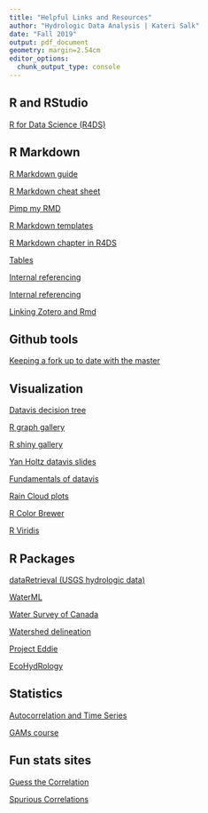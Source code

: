 ```yaml
---
title: "Helpful Links and Resources"
author: "Hydrologic Data Analysis | Kateri Salk"
date: "Fall 2019"
output: pdf_document
geometry: margin=2.54cm
editor_options: 
  chunk_output_type: console
---
```


## R and RStudio
[R for Data Science (R4DS)](https://r4ds.had.co.nz/)

## R Markdown
[R Markdown guide](https://kbroman.org/knitr_knutshell/pages/Rmarkdown.html)

[R Markdown cheat sheet](https://www.rstudio.com/wp-content/uploads/2015/02/rmarkdown-cheatsheet.pdf)

[Pimp my RMD](https://holtzy.github.io/Pimp-my-rmd/)

[R Markdown templates](https://bookdown.org/yihui/rmarkdown/document-templates.html)

[R Markdown chapter in R4DS](https://r4ds.had.co.nz/r-markdown.html)

[Tables](https://community.rstudio.com/t/inserting-table-in-r-markdown/7260/2)

[Internal referencing](https://datascienceplus.com/r-markdown-how-to-number-and-reference-tables/)

[Internal referencing](https://stackoverflow.com/questions/38861041/knitr-rmarkdown-latex-how-to-cross-reference-figures-and-tables)

[Linking Zotero and Rmd](https://ikashnitsky.github.io/2019/zotero/)


## Github tools
[Keeping a fork up to date with the master](https://gist.github.com/CristinaSolana/1885435)

## Visualization
[Datavis decision tree](https://www.data-to-viz.com/)

[R graph gallery](http://r-graph-gallery.com/)

[R shiny gallery](https://shiny.rstudio.com/gallery/)

[Yan Holtz datavis slides](https://www.yan-holtz.com/teaching)

[Fundamentals of datavis](https://serialmentor.com/dataviz/color-basics.html)

[Rain Cloud plots](https://github.com/RainCloudPlots/RainCloudPlots)

[R Color Brewer](http://colorbrewer2.org)

[R Viridis](https://cran.r-project.org/web/packages/viridis/vignettes/intro-to-viridis.html)

## R Packages
[dataRetrieval (USGS hydrologic data)](https://cran.r-project.org/web/packages/dataRetrieval/vignettes/dataRetrieval.html)

[WaterML](https://cran.r-project.org/web/packages/WaterML/index.html)

[Water Survey of Canada](https://github.com/ropensci/tidyhydat)

[Watershed delineation](http://matthewrvross.com/active.html)

[Project Eddie](https://serc.carleton.edu/eddie/index.html)

[EcoHydRology](https://cran.r-project.org/web/packages/EcoHydRology/index.html)

## Statistics
[Autocorrelation and Time Series](https://newonlinecourses.science.psu.edu/stat462/node/188/)

[GAMs course](https://noamross.github.io/gams-in-r-course/)

## Fun stats sites
[Guess the Correlation](http://guessthecorrelation.com/)

[Spurious Correlations](https://www.tylervigen.com/spurious-correlations)
